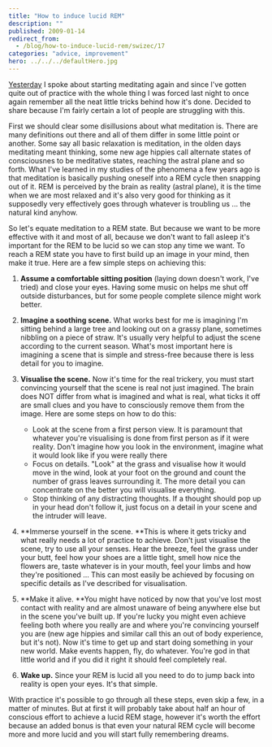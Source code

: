 ```yaml
---
title: "How to induce lucid REM"
description: ""
published: 2009-01-14
redirect_from:
  - /blog/how-to-induce-lucid-rem/swizec/17
categories: "advice, improvement"
hero: ../../../defaultHero.jpg
---
```


[Yesterday](https://swizec.com/blog/powernaps-and-gambling/) I spoke about starting meditating again and since I've gotten quite out of practice with the whole thing I was forced last night to once again remember all the neat little tricks behind how it's done. Decided to share because I'm fairly certain a lot of people are struggling with this.

First we should clear some disillusions about what meditation is. There are many definitions out there and all of them differ in some little point or another. Some say all basic relaxation is meditation, in the olden days meditating meant thinking, some new age hippies call alternate states of consciousnes to be meditative states, reaching the astral plane and so forth. What I've learned in my studies of the phenomena a few years ago is that meditation is basically pushing oneself into a REM cycle then snapping out of it. REM is perceived by the brain as reality (astral plane), it is the time when we are most relaxed and it's also very good for thinking as it supposedly very effectively goes through whatever is troubling us ... the natural kind anyhow.

So let's equate meditation to a REM state. But because we want to be more effective with it and most of all, because we don't want to fall asleep it's important for the REM to be lucid so we can stop any time we want. To reach a REM state you have to first build up an image in your mind, then make it true. Here are a few simple steps on achieving this:

1.  **Assume a comfortable sitting position** (laying down doesn't work, I've tried) and close your eyes. Having some music on helps me shut off outside disturbances, but for some people complete silence might work better.

2.  **Imagine a soothing scene.** What works best for me is imagining I'm sitting behind a large tree and looking out on a grassy plane, sometimes nibbling on a piece of straw. It's usually very helpful to adjust the scene according to the current season. What's most important here is imagining a scene that is simple and stress-free because there is less detail for you to imagine.

3.  **Visualise the scene.** Now it's time for the real trickery, you must start convincing yourself that the scene is real not just imagined. The brain does NOT differ from what is imagined and what is real, what ticks it off are small clues and you have to consciously remove them from the image. Here are some steps on how to do this:

    - Look at the scene from a first person view. It is paramount that whatever you're visualising is done from first person as if it were reality. Don't imagine how you look in the environment, imagine what it would look like if you were really there
    - Focus on details. "Look" at the grass and visualise how it would move in the wind, look at your foot on the ground and count the number of grass leaves surrounding it. The more detail you can concentrate on the better you will visualise everything.
    - Stop thinking of any distracting thoughts. If a thought should pop up in your head don't follow it, just focus on a detail in your scene and the intruder will leave.

4.  **Immerse yourself in the scene. **This is where it gets tricky and what really needs a lot of practice to achieve. Don't just visualise the scene, try to use all your senses. Hear the breeze, feel the grass under your butt, feel how your shoes are a little tight, smell how nice the flowers are, taste whatever is in your mouth, feel your limbs and how they're positioned ... This can most easily be achieved by focusing on specific details as I've described for visualisation.

5.  **Make it alive. **You might have noticed by now that you've lost most contact with reality and are almost unaware of being anywhere else but in the scene you've built up. If you're lucky you might even achieve feeling both where you really are and where you're convincing yourself you are (new age hippies and similar call this an out of body experience, but it's not). Now it's time to get up and start doing something in your new world. Make events happen, fly, do whatever. You're god in that little world and if you did it right it should feel completely real.

6.  **Wake up.** Since your REM is lucid all you need to do to jump back into reality is open your eyes. It's that simple.

With practice it's possible to go through all these steps, even skip a few, in a matter of minutes. But at first it will probably take about half an hour of conscious effort to achieve a lucid REM stage, however it's worth the effort because an added bonus is that even your natural REM cycle will become more and more lucid and you will start fully remembering dreams.
